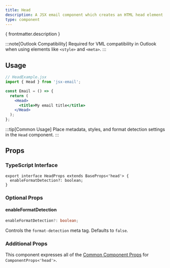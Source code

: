 ```yaml
---
title: Head
description: A JSX email component which creates an HTML head element
type: component
---
```


<p>{ frontmatter.description }</p>

<Install type={frontmatter.type}/>

:::note[Outlook Compatibility]
Required for VML compatibility in Outlook when using elements like `<style>` and `<meta>`.
:::

## Usage

```jsx "Head"
// HeadExample.jsx
import { Head } from 'jsx-email';

const Email = () => {
  return (
    <Head>
      <title>My email title</title>
    </Head>
  );
};
```

:::tip[Common Usage]
Place metadata, styles, and format detection settings in the `Head` component.
:::

## Props

### TypeScript Interface
```tsx
export interface HeadProps extends BaseProps<'head'> {
  enableFormatDetection?: boolean;
}
```

### Optional Props

#### enableFormatDetection
```ts
enableFormatDetection?: boolean;
```
Controls the `format-detection` meta tag. Defaults to `false`.

### Additional Props

This component expresses all of the [Common Component Props](https://react.dev/reference/react-dom/components/common) for `ComponentProps<'head'>`.
